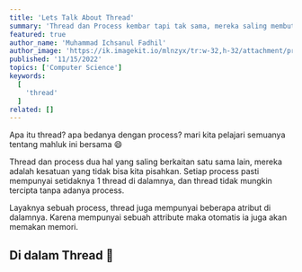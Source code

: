 ```yaml
---
title: 'Lets Talk About Thread'
summary: 'Thread dan Process kembar tapi tak sama, mereka saling membutuhkan satu sama lain. Di artikel ini mari kita bahas tentang apa itu thread 😺'
featured: true
author_name: 'Muhammad Ichsanul Fadhil'
author_image: 'https://ik.imagekit.io/mlnzyx/tr:w-32,h-32/attachment/profile.webp'
published: '11/15/2022'
topics: ['Computer Science']
keywords:
  [
    'thread'
  ]
related: []
---
```


Apa itu thread? apa bedanya dengan process? mari kita pelajari semuanya tentang mahluk ini bersama 😄

Thread dan process dua hal yang saling berkaitan satu sama lain, mereka adalah kesatuan yang tidak bisa kita pisahkan. Setiap process pasti mempunyai setidaknya 1 thread di dalamnya, dan thread tidak mungkin tercipta tanpa adanya process.

Layaknya sebuah process, thread juga mempunyai beberapa atribut di dalamnya. Karena mempunyai sebuah attribute maka otomatis ia juga akan memakan memori.

## Di dalam Thread 🚤







